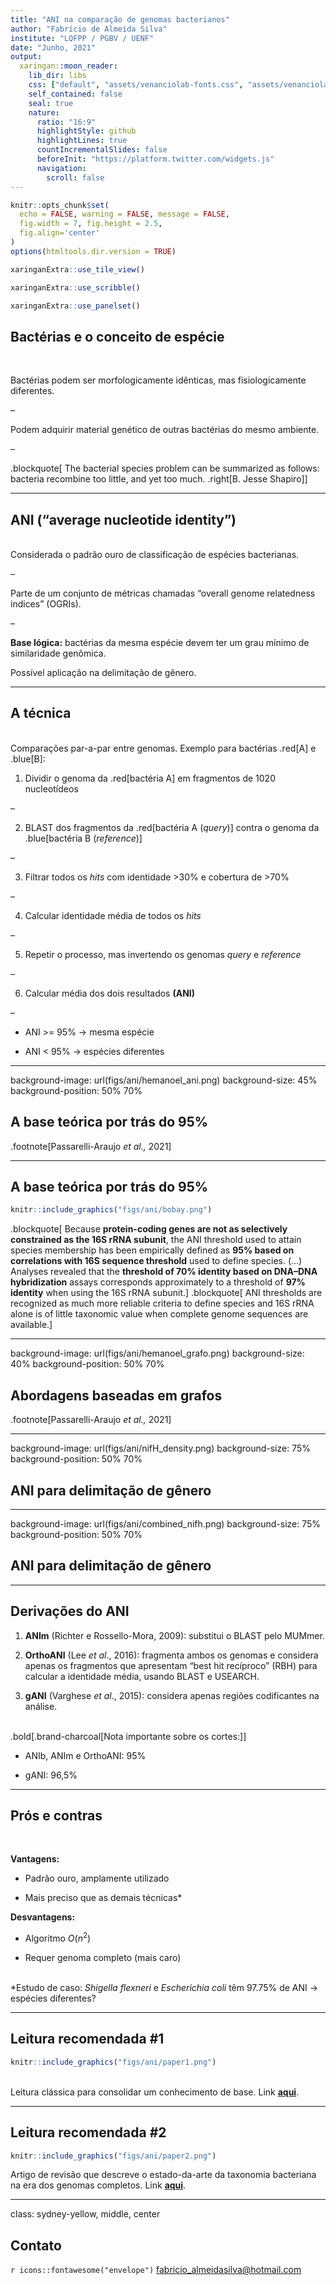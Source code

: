 ```yaml
---
title: "ANI na comparação de genomas bacterianos"
author: "Fabrício de Almeida Silva"
institute: "LQFPP / PGBV / UENF"
date: "Junho, 2021"
output:
  xaringan::moon_reader:
    lib_dir: libs
    css: ["default", "assets/venanciolab-fonts.css", "assets/venanciolab.css"]
    self_contained: false
    seal: true
    nature:
      ratio: "16:9"
      highlightStyle: github
      highlightLines: true
      countIncrementalSlides: false
      beforeInit: "https://platform.twitter.com/widgets.js"
      navigation:
        scroll: false
---
```



```r
knitr::opts_chunk$set(
  echo = FALSE, warning = FALSE, message = FALSE,
  fig.width = 7, fig.height = 2.5, 
  fig.align='center'
)
options(htmltools.dir.version = TRUE)
```

```r
xaringanExtra::use_tile_view()
```

```r
xaringanExtra::use_scribble()
```

```r
xaringanExtra::use_panelset()
```

## Bactérias e o conceito de espécie

<br />

Bactérias podem ser morfologicamente idênticas, mas fisiologicamente diferentes.

--

Podem adquirir material genético de outras bactérias do mesmo ambiente.

--

.blockquote[
The bacterial species problem can be summarized as follows: bacteria recombine too little, and yet too much.
.right[B. Jesse Shapiro]
]

---

## ANI ("average nucleotide identity")

<br />
Considerada o padrão ouro de classificação de espécies bacterianas.

--

Parte de um conjunto de métricas chamadas "overall genome relatedness indices" (OGRIs).

--

**Base lógica:** bactérias da mesma espécie devem ter um grau mínimo de similaridade genômica.

Possível aplicação na delimitação de gênero. 

---

## A técnica

<br />
Comparações par-a-par entre genomas. Exemplo para bactérias .red[A] e .blue[B]:

1. Dividir o genoma da .red[bactéria A] em fragmentos de 1020 nucleotídeos

--

2. BLAST dos fragmentos da .red[bactéria A (*query*)] contra o genoma da .blue[bactéria B (*reference*)]

--

3. Filtrar todos os *hits* com identidade >30% e cobertura de >70%

--

4. Calcular identidade média de todos os *hits*

--

5. Repetir o processo, mas invertendo os genomas *query* e *reference*

--

6. Calcular média dos dois resultados **(ANI)**

--

- ANI >= 95% &rarr; mesma espécie

- ANI < 95% &rarr; espécies diferentes

---

background-image: url(figs/ani/hemanoel_ani.png)
background-size: 45%
background-position: 50% 70%

## A base teórica por trás do 95%

.footnote[Passarelli-Araujo *et al.,* 2021]

---

## A base teórica por trás do 95%

```r
knitr::include_graphics("figs/ani/bobay.png")
```

.blockquote[
Because **protein-coding genes are not as selectively constrained as the 16S rRNA subunit**, the ANI threshold used to attain species membership has been empirically defined as **95% based on correlations with 16S sequence threshold** used to define species. (...) Analyses revealed that the **threshold of 70% identity based on DNA–DNA hybridization** assays corresponds approximately to a threshold of **97% identity** when using the 16S rRNA subunit.
]
.blockquote[
ANI thresholds are recognized as much more reliable criteria to define species and 16S rRNA alone is of little taxonomic value when complete genome sequences are available.
]

---

background-image: url(figs/ani/hemanoel_grafo.png)
background-size: 40%
background-position: 50% 70%

## Abordagens baseadas em grafos

.footnote[Passarelli-Araujo *et al.,* 2021]

---

background-image: url(figs/ani/nifH_density.png)
background-size: 75%
background-position: 50% 70%

## ANI para delimitação de gênero

---

background-image: url(figs/ani/combined_nifh.png)
background-size: 75%
background-position: 50% 70%

## ANI para delimitação de gênero

---

## Derivações do ANI

1. **ANIm** (Richter e Rossello-Mora, 2009): substitui o BLAST pelo MUMmer.

2. **OrthoANI** (Lee *et al*., 2016): fragmenta ambos os genomas e
considera apenas os fragmentos que apresentam “best hit recíproco" (RBH) para calcular a identidade média, usando BLAST e USEARCH.

3. **gANI** (Varghese *et al*., 2015): considera apenas regiões codificantes na análise.

<br />
.bold[.brand-charcoal[Nota importante sobre os cortes:]]

- ANIb, ANIm e OrthoANI: 95%

- gANI: 96,5%

---

## Prós e contras

<br />

**Vantagens:**

- Padrão ouro, amplamente utilizado

- Mais preciso que as demais técnicas*


**Desvantagens:**

- Algoritmo $O(n^2)$

- Requer genoma completo (mais caro)

<br />
\*Estudo de caso: *Shigella flexneri* e *Escherichia coli* têm 97.75% de ANI &rarr; espécies diferentes?

---

## Leitura recomendada #1

```r
knitr::include_graphics("figs/ani/paper1.png")
```

<br />
Leitura clássica para consolidar um conhecimento de base. Link [**aqui**](https://doi.org/10.1099/ijs.0.64483-0).

---

## Leitura recomendada #2

```r
knitr::include_graphics("figs/ani/paper2.png")
```

Artigo de revisão que descreve o estado-da-arte da taxonomia bacteriana na era dos genomas completos. Link [**aqui**](https://www.nature.com/articles/s41396-021-00941-x).

---

class: sydney-yellow, middle, center

## Contato

`r icons::fontawesome("envelope")`  [fabricio_almeidasilva@hotmail.com](mailto:fabricio_almeidasilva@hotmail.com)

